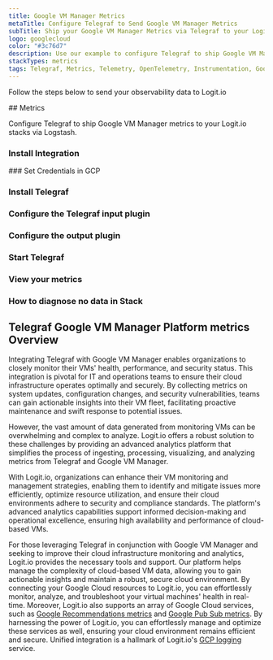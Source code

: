 ```yaml
---
title: Google VM Manager Metrics
metaTitle: Configure Telegraf to Send Google VM Manager Metrics
subTitle: Ship your Google VM Manager Metrics via Telegraf to your Logit.io Stack
logo: googlecloud
color: "#3c76d7"
description: Use our example to configure Telegraf to ship Google VM Manager metrics to Logit.io. Configure Telegraf to send Google VM Manager metrics to ELK.
stackTypes: metrics
tags: Telegraf, Metrics, Telemetry, OpenTelemetry, Instrumentation, Google VM Manager, Virtual Machine, Cloud Computing, Vm
---
```


Follow the steps below to send your observability data to Logit.io

<Steps>
  ## Metrics

  Configure Telegraf to ship Google VM Manager metrics to your Logit.io stacks via Logstash.
  
  ### Install Integration
  <InstallIntegration/>
  ### Set Credentials in GCP

  <SetGCPCredentials intro="Google VM Manager is a service offered by Google Cloud that provides a centralized and simplified interface for managing virtual machine (VM) instances. It allows organizations to create, configure, and monitor VMs across multiple regions and zones within Google Cloud."/>
  
  ### Install Telegraf

  <InstallTelegraf />

  ### Configure the Telegraf input plugin

  <TelegrafStackDriverInput metric_type="osconfig.googleapis.com"/>

  ### Configure the output plugin

  <TelegrafOutputPlugin />

  ### Start Telegraf

  <StartTelegraf />

  ### View your metrics
  <LaunchStack stackType="metrics" source="Google_VM_Manager_Metrics_via_Telegraf" utmMedium="metrics" utmCampaign="telegraf-GoogleVmManager-metrics" />

  ### How to diagnose no data in Stack

  <DiagnoseNoData />
</Steps>

## Telegraf Google VM Manager Platform metrics Overview

Integrating Telegraf with Google VM Manager enables organizations to closely monitor their VMs' health, 
performance, and security status. This integration is pivotal for IT and operations teams to ensure their 
cloud infrastructure operates optimally and securely. By collecting metrics on system updates, 
configuration changes, and security vulnerabilities, teams can gain actionable insights into their VM fleet, 
facilitating proactive maintenance and swift response to potential issues.

However, the vast amount of data generated from monitoring VMs can be overwhelming and complex to analyze. 
Logit.io offers a robust solution to these challenges by providing an advanced analytics platform that 
simplifies the process of ingesting, processing, visualizing, and analyzing metrics from Telegraf and Google VM Manager. 

With Logit.io, organizations can enhance their VM monitoring and management strategies, enabling them to 
identify and mitigate issues more efficiently, optimize resource utilization, and ensure their cloud 
environments adhere to security and compliance standards. The platform's advanced analytics capabilities 
support informed decision-making and operational excellence, ensuring high availability and performance of cloud-based VMs.

For those leveraging Telegraf in conjunction with Google VM Manager and seeking to improve their cloud 
infrastructure monitoring and analytics, Logit.io provides the necessary tools and support. Our platform 
helps manage the complexity of cloud-based VM data, allowing you to gain actionable insights and maintain 
a robust, secure cloud environment.
By connecting your Google Cloud resources to Logit.io, you can effortlessly monitor, analyze, and 
troubleshoot your virtual machines' health in real-time. Moreover, Logit.io also supports an array 
of Google Cloud services, such as [Google Recommendations metrics](/integrations/google-cloud-recommendations/#metrics) and 
[Google Pub Sub metrics](/integrations/google-cloud-pubsub/#metrics). 
By harnessing the power of Logit.io, you can effortlessly manage and optimize these services as well, 
ensuring your cloud environment remains efficient and secure. Unified integration is a hallmark of 
Logit.io's [GCP logging](https://logit.io/solutions/gcp-logging/) service.